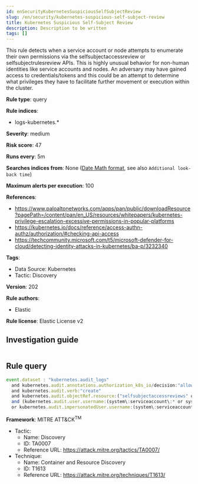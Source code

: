 ```yaml
---
id: enSecurityKubernetesSuspiciousSelfSubjectReview
slug: /en/security/kubernetes-suspicious-self-subject-review
title: Kubernetes Suspicious Self-Subject Review
description: Description to be written
tags: []
---
```


<div id="kubernetes-suspicious-self-subject-review"></div>

This rule detects when a service account or node attempts to enumerate their own permissions via the selfsubjectaccessreview or selfsubjectrulesreview APIs. This is highly unusual behavior for non-human identities like service accounts and nodes. An adversary may have gained access to credentials/tokens and this could be an attempt to determine what privileges they have to facilitate further movement or execution within the cluster.

**Rule type**: query

**Rule indices**: 

* logs-kubernetes.*

**Severity**: medium

**Risk score**: 47

**Runs every**: 5m

**Searches indices from**: None ([Date Math format](((ref))/common-options.html#date-math), see also <DocLink id="enSecurityRulesUiCreate" section="set-the-rules-schedule">`Additional look-back time`</DocLink>)

**Maximum alerts per execution**: 100

**References**: 

* https://www.paloaltonetworks.com/apps/pan/public/downloadResource?pagePath=/content/pan/en_US/resources/whitepapers/kubernetes-privilege-escalation-excessive-permissions-in-popular-platforms
* https://kubernetes.io/docs/reference/access-authn-authz/authorization/#checking-api-access
* https://techcommunity.microsoft.com/t5/microsoft-defender-for-cloud/detecting-identity-attacks-in-kubernetes/ba-p/3232340

**Tags**: 

* Data Source: Kubernetes
* Tactic: Discovery

**Version**: 202

**Rule authors**: 

* Elastic

**Rule license**: Elastic License v2

## Investigation guide

```markdown

```

## Rule query

```js
event.dataset : "kubernetes.audit_logs"
  and kubernetes.audit.annotations.authorization_k8s_io/decision:"allow"
  and kubernetes.audit.verb:"create"
  and kubernetes.audit.objectRef.resource:("selfsubjectaccessreviews" or "selfsubjectrulesreviews")
  and (kubernetes.audit.user.username:(system\:serviceaccount\:* or system\:node\:*)
  or kubernetes.audit.impersonatedUser.username:(system\:serviceaccount\:* or system\:node\:*))

```

**Framework**: MITRE ATT&CK<sup>TM</sup>

* Tactic:
    * Name: Discovery
    * ID: TA0007
    * Reference URL: https://attack.mitre.org/tactics/TA0007/
* Technique:
    * Name: Container and Resource Discovery
    * ID: T1613
    * Reference URL: https://attack.mitre.org/techniques/T1613/


